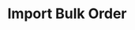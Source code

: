 ---
title: "Import Bulk Order"
api: "POST /senders/import"
description: "Assign a new delivery in the system"
---